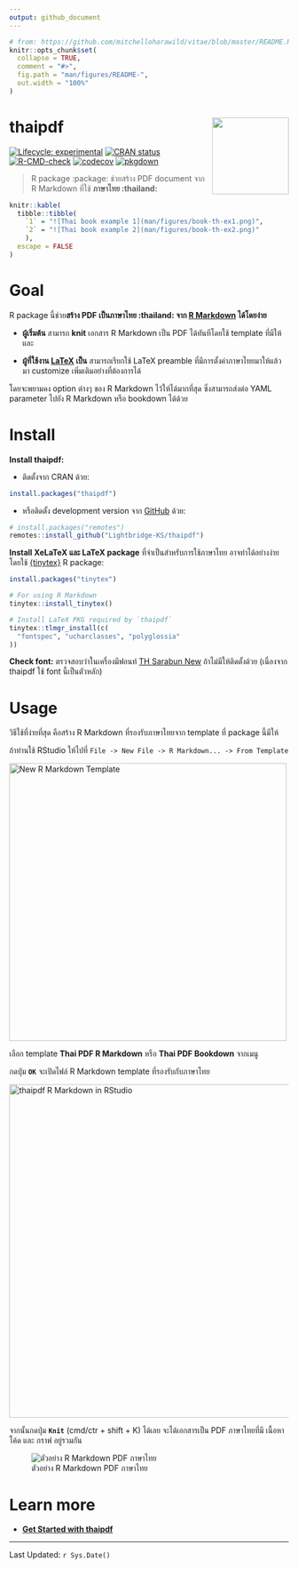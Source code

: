 ```yaml
---
output: github_document
---
```


<!-- README.md is generated from README.Rmd. Please edit that file -->

```r
# from: https://github.com/mitchelloharawild/vitae/blob/master/README.Rmd
knitr::opts_chunk$set(
  collapse = TRUE,
  comment = "#>",
  fig.path = "man/figures/README-",
  out.width = "100%"
)
```

# thaipdf <a href="https://lightbridge-ks.github.io/thaipdf/"><img src="man/figures/logo.png" align="right" height="138"/></a>

<!-- badges: start -->

[![Lifecycle: experimental](https://img.shields.io/badge/lifecycle-experimental-orange.svg)](https://lifecycle.r-lib.org/articles/stages.html#experimental) [![CRAN status](https://www.r-pkg.org/badges/version/thaipdf)](https://CRAN.R-project.org/package=thaipdf) [![R-CMD-check](https://github.com/Lightbridge-KS/thaipdf/workflows/R-CMD-check/badge.svg)](https://github.com/Lightbridge-KS/thaipdf/actions) [![codecov](https://codecov.io/gh/Lightbridge-KS/thaipdf/branch/main/graph/badge.svg?token=QPhwQZt2vf)](https://app.codecov.io/gh/Lightbridge-KS/thaipdf) [![pkgdown](https://github.com/Lightbridge-KS/thaipdf/actions/workflows/pkgdown.yaml/badge.svg)](https://github.com/Lightbridge-KS/thaipdf/actions/workflows/pkgdown.yaml)

<!-- badges: end -->

> R package :package: ช่วยสร้าง PDF document จาก R Markdown ที่ใช้ **ภาษาไทย :thailand:**

```r
knitr::kable(
  tibble::tibble(
    `1` = "![Thai book example 1](man/figures/book-th-ex1.png)",
    `2` = "![Thai book example 2](man/figures/book-th-ex2.png)"
    ),
  escape = FALSE
)
```

# Goal

R package นี้ช่วย**สร้าง PDF เป็นภาษาไทย :thailand: จาก [R Markdown](https://rmarkdown.rstudio.com) ได้โดยง่าย**

-   **ผู้เริ่มต้น** สามารถ **knit** เอกสาร R Markdown เป็น PDF ได้ทันทีโดยใช้ template ที่มีให้ และ

-   **ผู้ที่ใช้งาน [LaTeX](https://www.latex-project.org) เป็น** สามารถเรียกใช้ LaTeX preamble ที่มีการตั้งค่าภาษาไทยมาให้แล้ว มา customize เพิ่มเติมอย่างที่ต้องการได้

โดยจะพยามคง option ต่างๆ ของ R Markdown ไว้ให้ได้มากที่สุด ซึ่งสามารถส่งต่อ YAML parameter ไปยัง R Markdown หรือ bookdown ได้ด้วย

# Install

**Install thaipdf:**

-   ติดตั้งจาก CRAN ด้วย:

``` r
install.packages("thaipdf")
```

-   หรือติดตั้ง development version จาก [GitHub](https://github.com/Lightbridge-KS/thaipdf) ด้วย:

``` r
# install.packages("remotes")
remotes::install_github("Lightbridge-KS/thaipdf")
```

**Install XeLaTeX และ LaTeX package** ที่จำเป็นสำหรับการใช้ภาษาไทย อาจทำได้อย่างง่ายโดยใช้ [{tinytex}](https://yihui.org/tinytex/) R package:

``` r
install.packages("tinytex")

# For using R Markdown
tinytex::install_tinytex() 

# Install LaTeX PKG required by `thaipdf`
tinytex::tlmgr_install(c(
  "fontspec", "ucharclasses", "polyglossia"
))
```

**Check font:** ตรวจสอบว่าในเครื่องมีฟอนท์ [TH Sarabun New](https://www.f0nt.com/release/th-sarabun-new/) ถ้าไม่มีให้ติดตั้งด้วย (เนื่องจาก thaipdf ใช้ font นี้เป็นตัวหลัก)

# Usage

วิธีใช้ที่ง่ายที่สุด คือสร้าง R Markdown ที่รองรับภาษาไทยจาก template ที่ package นี้มีให้

ถ้าท่านใช้ RStudio ให้ไปที่ `File -> New File -> R Markdown... -> From Template`

<img src="man/figures/rmd-from-temp.png" alt="New R Markdown Template" width="500"/>

เลือก template **Thai PDF R Markdown** หรือ **Thai PDF Bookdown** จากเมนู

กดปุ่ม **`OK`** จะเปิดไฟล์ R Markdown template ที่รองรับกับภาษาไทย

<img src="man/figures/rstudio-rmd.png" alt="thaipdf R Markdown in RStudio" width="600"/>

จากนั้นกดปุ่ม **`Knit`** (cmd/ctr + shift + K) ได้เลย จะได้เอกสารเป็น PDF ภาษาไทยที่มี เนื้อหา โค้ด และ กราฟ อยู่รวมกัน

![ตัวอย่าง R Markdown PDF ภาษาไทย](man/figures/pdf-doc-1.png)

# Learn more

-   [**Get Started with thaipdf**](https://lightbridge-ks.github.io/thaipdf/articles/thaipdf.html)

------------------------------------------------------------------------

Last Updated: `r Sys.Date()`
